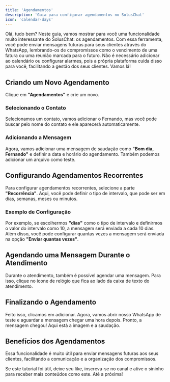 ```yaml
---
title: 'Agendamentos'
description: 'Guia para configurar agendamentos no SolusChat'
icon: 'calendar-days'
---
```



Olá, tudo bem? Neste guia, vamos mostrar para você uma funcionalidade muito interessante do SolusChat: os agendamentos. Com essa ferramenta, você pode enviar mensagens futuras para seus clientes através do WhatsApp, lembrando-os de compromissos como o vencimento de uma fatura ou uma reunião marcada para o futuro. Não é necessário adicionar ao calendário ou configurar alarmes, pois a própria plataforma cuida disso para você, facilitando a gestão dos seus clientes. Vamos lá!

## Criando um Novo Agendamento

Clique em **"Agendamentos"** e crie um novo.

### Selecionando o Contato

Selecionamos um contato, vamos adicionar o Fernando, mas você pode buscar pelo nome do contato e ele aparecerá automaticamente.

### Adicionando a Mensagem

Agora, vamos adicionar uma mensagem de saudação como **"Bom dia, Fernando"** e definir a data e horário do agendamento. Também podemos adicionar um arquivo como teste.

## Configurando Agendamentos Recorrentes

Para configurar agendamentos recorrentes, selecione a parte **"Recorrência"**. Aqui, você pode definir o tipo de intervalo, que pode ser em dias, semanas, meses ou minutos.

### Exemplo de Configuração

Por exemplo, se escolhermos **"dias"** como o tipo de intervalo e definirmos o valor do intervalo como 10, a mensagem será enviada a cada 10 dias. Além disso, você pode configurar quantas vezes a mensagem será enviada na opção **"Enviar quantas vezes"**.

## Agendando uma Mensagem Durante o Atendimento

Durante o atendimento, também é possível agendar uma mensagem. Para isso, clique no ícone de relógio que fica ao lado da caixa de texto do atendimento.

## Finalizando o Agendamento

Feito isso, clicamos em adicionar. Agora, vamos abrir nosso WhatsApp de teste e aguardar a mensagem chegar uma hora depois. Pronto, a mensagem chegou! Aqui está a imagem e a saudação.

## Benefícios dos Agendamentos

Essa funcionalidade é muito útil para enviar mensagens futuras aos seus clientes, facilitando a comunicação e a organização dos compromissos.

Se este tutorial foi útil, deixe seu like, inscreva-se no canal e ative o sininho para receber mais conteúdos como este. Até a próxima!
